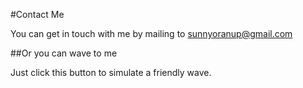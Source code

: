 
#Contact Me

You can get in touch with me by mailing to sunnyoranup@gmail.com

##Or you can wave to me

<Wave/>
Just click this button to simulate a friendly wave.
